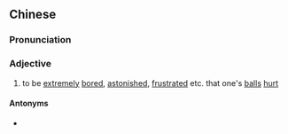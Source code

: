 ==Chinese==
{{zh-forms}}

===Pronunciation===
{{zh-pron
|m=dànténg
|cat=a
}}

===Adjective===
{{zh-adj}}

# {{lb|zh|neologism|slang}} to be [[extremely]] [[bored]], [[astonished]], [[frustrated]] etc. that one's [[ball]]s [[hurt]]

====Antonyms====
* {{zh-l|蛋腚}}